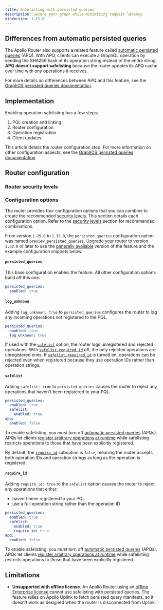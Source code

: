 ```yaml
---
title: Safelisting with persisted queries
description: Secure your graph while minimizing request latency
minVersion: 1.25.0
---
```


<EnterpriseFeature linkWithAnchor="https://www.apollographql.com/pricing#graphos-router" />

<PQIntro />

## Differences from automatic persisted queries

The Apollo Router also supports a related feature called [automatic persisted queries](./in-memory-caching#caching-automatic-persisted-queries-apq) (APQ). With APQ, clients can execute a GraphQL operation by sending the SHA256 hash of its operation string instead of the entire string. **APQ doesn't support safelisting** because the router updates its APQ cache over time with _any_ operations it receives.

For more details on differences between APQ and this feature, see the [GraphOS persisted queries documentation](/graphos/operations/persisted-queries#differences-from-automatic-persisted-queries).

## Implementation

Enabling operation safelisting has a few steps:

1. PQL creation and linking
1. Router configuration
1. Operation registration
1. Client updates

This article details the router configuration step.
For more information on other configuration aspects, see the [GraphOS persisted queries documentation](/graphos/operations/persisted-queries).

## Router configuration

<PQRouterConfiguration />

### Router security levels

<PQSecurityLevels />

### Configuration options

The router provides four configuration options that you can combine to create the recommended [security levels](#router-security-levels). This section details each configuration option. Refer to the [security levels](#router-security-levels) section for recommended combinations.

<Note>

From version `1.25.0` to `1.32.0`, the `persisted_queries` configuration option was named `preview_persisted_queries`. Upgrade your router to version `1.32.0` or later to use the [generally available](/resources/product-launch-stages/#general-availability) version of the feature and the example configuration snippets below.

</Note>

#### `persisted_queries`

This base configuration enables the feature. All other configuration options build off this one.

```yaml title="router.yaml"
persisted_queries:
  enabled: true
```

#### `log_unknown`

Adding `log_unknown: true` to `persisted_queries` configures the router to log any incoming operations not registered to the PQL.

```yaml title="router.yaml"
persisted_queries:
  enabled: true
  log_unknown: true
```

If used with the [`safelist`](#safelist) option, the router logs unregistered and rejected operations. With [`safelist.required_id`](#require_id) off, the only rejected operations are unregistered ones. If [`safelist.required_id`](#require_id) is turned on, operations can be rejected even when registered because they use operation IDs rather than operation strings.

#### `safelist`

Adding `safelist: true` to `persisted_queries` causes the router to reject any operations that haven't been registered to your PQL.

```yaml title="router.yaml"
persisted_queries:
  enabled: true
  safelist:
    enabled: true
apq:
  enabled: false
```

<Note>

To enable safelisting, you _must_ turn off [automatic persisted queries](./in-memory-caching#caching-automatic-persisted-queries-apq) (APQs). APQs let clients [register arbitrary operations at runtime](/graphos/operations/persisted-queries/#differences-from-automatic-persisted-queries) while safelisting restricts operations to those that have been explicitly registered.

</Note>

By default, the [`require_id`](#required_id) suboption is `false`, meaning the router accepts both operation IDs and operation strings as long as the operation is registered.

#### `require_id`

Adding `require_id: true` to the `safelist` option causes the router to reject any operations that either:
- haven't been registered to your PQL
- use a full operation string rather than the operation ID

```yaml title="router.yaml"
persisted_queries:
  enabled: true
  safelist:
    enabled: true
    require_id: true
apq:
  enabled: false
```

<Note>

To enable safelisting, you _must_ turn off [automatic persisted queries](./in-memory-caching#caching-automatic-persisted-queries-apq) (APQs). APQs let clients [register arbitrary operations at runtime](/graphos/operations/persisted-queries/#differences-from-automatic-persisted-queries) while safelisting restricts operations to those that have been explicitly registered.

</Note>

## Limitations

* **Unsupported with offline license**. An Apollo Router using an [offline Enterprise license](../enterprise-features/#offline-enterprise-license) cannot use safelisting with persisted queries. The feature relies on Apollo Uplink to fetch persisted query manifests, so it doesn't work as designed when the router is disconnected from Uplink.
